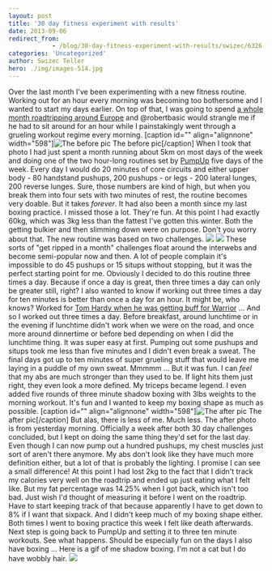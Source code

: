 ```yaml
---
layout: post
title: '30 day fitness experiment with results'
date: 2013-09-06
redirect_from: 
            - /blog/30-day-fitness-experiment-with-results/swizec/6326
categories: 'Uncategorized'
author: Swizec Teller
hero: ./img/images-514.jpg
---
```

Over the last month I've been experimenting with a new fitness routine. Working out for an hour every morning was becoming too bothersome and I wanted to start my days earlier. On top of that, I was going to spend [a whole month roadtripping around Europe](http://swizec.com/blog/a-month-on-the-road/swizec/6317) and @robertbasic would strangle me if he had to sit around for an hour while I painstakingly went through a grueling workout regime every morning. \[caption id="" align="alignnone" width="598"]![The before pic](./img/images-514.jpg "The before pic") The before pic\[/caption] When I took that photo I had just spent a month running about 5km on most days of the week and doing one of the two hour-long routines set by [PumpUp](http://pumpup.co/) five days of the week. Every day I would do 20 minutes of core circuits and either upper body - 80 handstand pushups, 200 pushups - or legs - 200 lateral lunges, 200 reverse lunges. Sure, those numbers are kind of high, but when you break them into four sets with two minutes of rest, the routine becomes very doable. But it takes _forever_. It had also been a month since my last boxing practice. I missed those a lot. They're fun. At this point I had exactly 60kg, which was 3kg less than the fattest I've gotten this winter. Both the getting bulkier and then slimming down were on purpose. Don't you worry about that. The new routine was based on two challenges. ![](./img/images-515.jpg) ![](./img/images-517.jpg) These sorts of "get ripped in a month" challenges float around the interwebs and become semi-popular now and then. A lot of people complain it's impossible to do 45 pushups or 15 situps without stopping, but it was the perfect starting point for me. Obviously I decided to do this routine three times a day. Because if once a day is great, then three times a day can only be greater still, right? I also wanted to know if working out three times a day for ten minutes is better than once a day for an hour. It might be, who knows? Worked for [Tom Hardy when he was getting buff for Warrior](http://www.cagepotato.com/check-out-tom-hardys-warrior-workout/) ... And so I worked out three times a day. Before breakfast, around lunchtime or in the evening if lunchtime didn't work when we were on the road, and once more around dinnertime or before bed depending on when I did the lunchtime thing. It was super easy at first. Pumping out some pushups and situps took me less than five minutes and I didn't even break a sweat. The final days got up to ten minutes of super grueling stuff that would leave me laying in a puddle of my own sweat. Mmmmm ... But it was fun. I can _feel_ that my abs are much stronger than they used to be. If light hits them just right, they even look a more defined. My triceps became legend. I even added five rounds of three minute shadow boxing with 3lbs weights to the morning workout. It's fun and I wanted to keep my boxing shape as much as possible. \[caption id="" align="alignnone" width="598"]![The after pic](./img/images-518.jpg "The after pic") The after pic\[/caption] But alas, there is less of me. Much less. The after photo is from yesterday morning. Officially a week after both 30 day challenges concluded, but I kept on doing the same thing they'd set for the last day. Even though I can now pump out a hundred pushups, my chest muscles just sort of aren't there anymore. My abs don't look like they have much more definition either, but a lot of that is probably the lighting. I promise I can see a small difference! At this point I had lost 2kg to the fact that I didn't track my calories very well on the roadtrip and ended up just eating what I felt like. But my fat percentage was 14.25% when I got back, which isn't too bad. Just wish I'd thought of measuring it before I went on the roadtrip. Have to start keeping track of that because apparently I have to get down to 8% if I want that sixpack. And I didn't keep much of my boxing shape either. Both times I went to boxing practice this week I felt like death afterwards. Next step is going back to PumpUp and setting it to three ten minute workouts. See what happens. Should be especially fun on the days I also have boxing ... Here is a gif of me shadow boxing. I'm not a cat but I do have wobbly hair. ![](./img/images-519.gif)